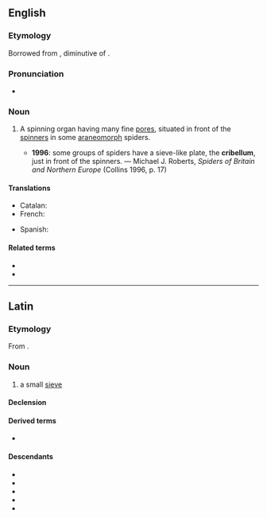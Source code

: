 ==English==
{{wikipedia}}

===Etymology===
Borrowed from {{bor|en|LL.|cribellum}}, diminutive of {{der|en|la|cribrum||sieve}}.

===Pronunciation===
* {{IPA|en|/kɹɪˈbɛləm/}}

===Noun===
{{en-noun|cribella}}

# {{lb|en|zoology}} A spinning organ having many fine [[pores]], situated in front of the [[spinner]]s in some [[araneomorph]] spiders.
#* '''1996''': some groups of spiders have a sieve-like plate, the '''cribellum''', just in front of the spinners. — Michael J. Roberts, ''Spiders of Britain and Northern Europe'' (Collins 1996, p. 17)

====Translations====
{{trans-top|spinning organ}}
* Catalan: {{t|ca|cribel|m}}
* French: {{t+|fr|cribellum|m}}
{{trans-mid}}
* Spanish: {{t|es|cribelo|m}}
{{trans-bottom}}

====Related terms====
* {{l|en|cribellate}}
* {{l|en|ecribellate}}

----

==Latin==

===Etymology===
From {{af|la|crībrum|-lus|alt2=-lum}}.

===Noun===
{{la-noun|crībellum<2>}}

# {{lb|la|Late Latin}} a small [[sieve]]

====Declension====
{{la-ndecl|crībellum<2>}}

====Derived terms====
* {{l|la|crībellō}}

====Descendants====
* {{desc|ca|crivell}}
* {{desc|en|cribellum|bor=1}}
* {{desc|gl|cribelo}}
* {{desc|it|crivello}}
* {{desc|oc|crivèl}}